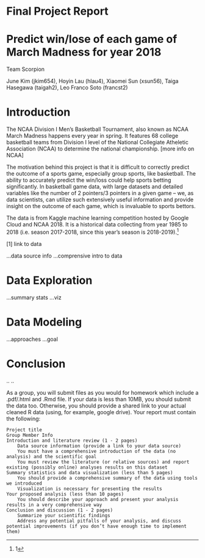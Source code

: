 # Final Project Report

# Predict win/lose of each game of March Madness for year 2018
Team Scorpion

June Kim (jkim654), Hoyin Lau (hlau4), Xiaomei Sun (xsun56), Taiga Hasegawa (taigah2), Leo Franco Soto (francst2)

# Introduction 
The NCAA Division I Men's Basketball Tournament, also known as NCAA March Madness happens every year in spring. It features 68 college basketball teams from Division I level of the National Collegiate Atheletic Association (NCAA) to determine the national championship. [more info on NCAA]

The motivation behind this project is that it is difficult to correctly predict the outcome of a sports game, especially group sports, like basketball. The ability to accurately predict the win/loss could help sports betting significantly. In basketball game data, with large datasets and detailed variables like the number of 2 pointers/3 pointers in a given game -- we, as data scientists, can utilize such extensively useful information and provide insight on the outcome of each game, which is invaluable to sports bettors. 

The data is from Kaggle machine learning competition hosted by Google Cloud and NCAA 2018. It is a historical data collecting from year 1985 to 2018 (i.e. season 2017-2018, since this year's season is 2018-2019).^[1]

[1] link to data


...data source info
...comprensive intro to data

# Data Exploration
...summary stats
...viz

# Data Modeling 
...approaches
...goal

# Conclusion
..
..


As a group, you will submit files as you would for homework which include a .pdf/.html and .Rmd file. If your data is less than 10MB, you should submit the data too. Otherwise, you should provide a shared link to your actual cleaned R data (using, for example, google drive). Your report must contain the following:

    Project title
    Group Member Info
    Introduction and literature review (1 - 2 pages)
        Data source information (provide a link to your data source)
        You must have a comprehensive introduction of the data (no analysis) and the scientific goal
        You must review the literature (or relative sources) and report existing (possibly online) analyses results on this dataset
    Summary statistics and data visualization (less than 5 pages)
        You should provide a comprehensive summary of the data using tools we introduced
        Visualization is necessary for presenting the results
    Your proposed analysis (less than 10 pages)
        You should describe your approach and present your analysis results in a very comprehensive way
    Conclusion and discussion (1 - 2 pages)
        Summarize your scientific findings
        Address any potential pitfalls of your analysis, and discuss potential improvements (if you don’t have enough time to implement them)

